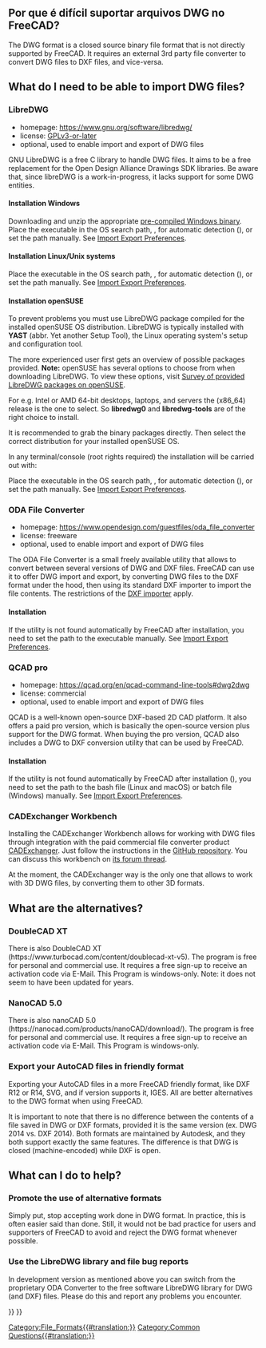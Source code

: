 <languages/>
{{TOCright}}

{{Fake heading|sub=4|< Back to [[FreeCAD Howto Import Export]]}}  

<span id="Why_is_it_hard_to_support_DWG_Files_in_FreeCAD?"></span>
==Por que é difícil suportar arquivos DWG no FreeCAD?==

The DWG format is a closed source binary file format that is not directly supported by FreeCAD. It requires an external 3rd party file converter to convert DWG files to DXF files, and vice-versa.

==What do I need to be able to import DWG files?==

===LibreDWG===

* homepage: https://www.gnu.org/software/libredwg/
* license: [https://savannah.gnu.org/projects/libredwg/ GPLv3-or-later]
* optional, used to enable import and export of DWG files

GNU LibreDWG is a free C library to handle DWG files. It aims to be a free replacement for the Open Design Alliance Drawings SDK libraries. Be aware that, since libreDWG is a work-in-progress, it lacks support for some DWG entities.

==== Installation Windows ====

Downloading and unzip the appropriate [https://github.com/LibreDWG/libredwg/releases pre-compiled Windows binary]. Place the executable in the OS search path, {{Incode|os.getenv("PATH")}}, for automatic detection ({{Version|0.21}}), or set the path manually. See [[Import_Export_Preferences#DWG|Import Export Preferences]].

==== Installation Linux/Unix systems ====

{{Code|lang=shell|code=
git clone --recurse-submodules https://git.savannah.gnu.org/git/libredwg.git
cd libredwg
mkdir build
cd build
cmake ..
make
make install # or use checkinstall, or simply locate & copy the dwg2dxf 
             # utility to your executables path, it will be then autodetected by FreeCAD
}}

Place the executable in the OS search path, {{Incode|os.getenv("PATH")}}, for automatic detection ({{Version|0.21}}), or set the path manually. See [[Import_Export_Preferences#DWG|Import Export Preferences]].

==== Installation openSUSE ====

To prevent problems you must use LibreDWG package compiled for the installed openSUSE OS distribution. 
LibreDWG is typically installed with '''YAST''' (abbr. Yet another Setup Tool), the Linux operating system's setup and configuration tool. 

The more experienced user first gets an overview of possible packages provided.
'''Note:''' openSUSE has several options to choose from when downloading LibreDWG. 
To view these options, visit [https://software.opensuse.org/search?utf8=%E2%9C%93&baseproject=ALL&q=libredwg Survey of provided LibreDWG packages on openSUSE]. 

For e.g. Intel or AMD 64-bit desktops, laptops, and servers the (x86_64) release is the one to select. So '''libredwg0''' and '''libredwg-tools''' are of the right choice to install. 

It is recommended to grab the binary packages directly. Then select the correct distribution for your installed openSUSE OS.

In any terminal/console (root rights required) the installation will be carried out with:

{{Code|code=
zypper install libredwg0 libredwg-tools
}}

Place the executable in the OS search path, {{Incode|os.getenv("PATH")}}, for automatic detection ({{Version|0.21}}), or set the path manually. See [[Import_Export_Preferences#DWG|Import Export Preferences]].

===ODA File Converter===

* homepage: https://www.opendesign.com/guestfiles/oda_file_converter
* license: freeware
* optional, used to enable import and export of DWG files

The ODA File Converter is a small freely available utility that allows to convert between several versions of DWG and DXF files. FreeCAD can use it to offer DWG import and export, by converting DWG files to the DXF format under the hood, then using its standard DXF importer to import the file contents. The restrictions of the [[Draft_DXF|DXF importer]] apply.

====Installation====

If the utility is not found automatically by FreeCAD after installation, you need to set the path to the executable manually. See [[Import_Export_Preferences#DWG|Import Export Preferences]].

=== QCAD pro ===

{{Version|0.20}}

* homepage: https://qcad.org/en/qcad-command-line-tools#dwg2dwg
* license: commercial
* optional, used to enable import and export of DWG files

QCAD is a well-known open-source DXF-based 2D CAD platform. It also offers a paid pro version, which is basically the open-source version plus support for the DWG format. When buying the pro version, QCAD also includes a DWG to DXF conversion utility that can be used by FreeCAD.

====Installation====

If the utility is not found automatically by FreeCAD after installation ({{Version|0.21}}), you need to set the path to the bash file (Linux and macOS) or batch file (Windows) manually. See [[Import_Export_Preferences#DWG|Import Export Preferences]].

=== CADExchanger Workbench ===

Installing the CADExchanger Workbench allows for working with DWG files through integration with the paid commercial file converter product [https://cadexchanger.com/ CADExchanger]. Just follow the instructions in the [https://github.com/yorikvanhavre/CADExchanger GitHub repository]. You can discuss this workbench on [https://forum.freecad.org/viewtopic.php?f=9&t=22227&p=462421 its forum thread].

At the moment, the CADExchanger way is the only one that allows to work with 3D DWG files, by converting them to other 3D formats.

==What are the alternatives?==

===DoubleCAD XT===

There is also DoubleCAD XT (https://www.turbocad.com/content/doublecad-xt-v5). The program is free for personal and commercial use. It requires a free sign-up to receive an activation code via E-Mail. This Program is windows-only. Note: it does not seem to have been updated for years.

===NanoCAD 5.0===

There is also nanoCAD 5.0 (https://nanocad.com/products/nanoCAD/download/). The program is free for personal and commercial use. It requires a free sign-up to receive an activation code via E-Mail. This Program is windows-only.

===Export your AutoCAD files in friendly format===

Exporting your AutoCAD files in a more FreeCAD friendly format, like DXF R12 or R14, SVG, and if version supports it, IGES. All are better alternatives to the DWG format when using FreeCAD. 

It is important to note that there is no difference between the contents of a file saved in DWG or DXF formats, provided it is the same version (ex. DWG 2014 vs. DXF 2014). Both formats are maintained by Autodesk, and they both support exactly the same features. The difference is that DWG is closed (machine-encoded) while DXF is open.

==What can I do to help? ==

===Promote the use of alternative formats===

Simply put, stop accepting work done in DWG format. In practice, this is often easier said than done. Still, it would not be bad practice for users and supporters of FreeCAD to avoid and reject the DWG format whenever possible.

===Use the LibreDWG library and file bug reports===

In development version as mentioned above you can switch from the proprietary ODA Converter to the free software LibreDWG library for DWG (and DXF) files. Please do this and report any problems you encounter.


{{Draft Tools navi{{#translation:}}}}
{{Userdocnavi{{#translation:}}}}
[[Category:File_Formats{{#translation:}}]]
[[Category:Common Questions{{#translation:}}]]